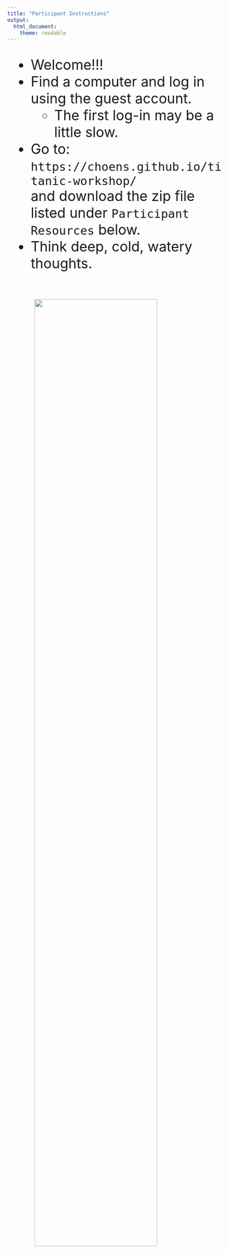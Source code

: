 ```yaml
---
title: "Participant Instructions"
output:
  html_document:
    theme: readable
---
```


<font size=6>

- Welcome!!!
- Find a computer and log in using the guest account.
  - The first log-in may be a little slow.
- Go to: `https://choens.github.io/titanic-workshop/` <br/> and
  download the zip file listed under `Participant Resources` below.
- Think deep, cold, watery thoughts.

</font>

<br />

<img src="img/titanic-cobh-harbour-1912.jpg" width=75% style="display:block;margin-left:auto;margin-right:auto">
